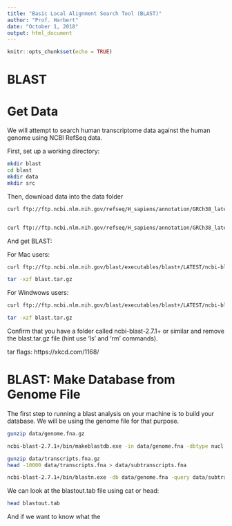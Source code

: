 ```yaml
---
title: "Basic Local Alignment Search Tool (BLAST)"
author: "Prof. Harbert"
date: "October 1, 2018"
output: html_document
---
```


```r
knitr::opts_chunk$set(echo = TRUE)
```

# BLAST

# Get Data

We will attempt to search human transcriptome data against the human genome using NCBI RefSeq data.

First, set up a working directory:

```bash
mkdir blast
cd blast
mkdir data
mkdir src


```

Then, download data into the data folder

```bash

curl ftp://ftp.ncbi.nlm.nih.gov/refseq/H_sapiens/annotation/GRCh38_latest/refseq_identifiers/GRCh38_latest_genomic.fna.gz  > data/genome.fna.gz


curl ftp://ftp.ncbi.nlm.nih.gov/refseq/H_sapiens/annotation/GRCh38_latest/refseq_identifiers/GRCh38_latest_rna.fna.gz  > data/transcripts.fna.gz


```

And get BLAST:

For Mac users:

```bash
curl ftp://ftp.ncbi.nlm.nih.gov/blast/executables/blast+/LATEST/ncbi-blast-2.7.1+-x64-macosx.tar.gz > blast.tar.gz

tar -xzf blast.tar.gz

```

For Windwows users:

```bash
curl ftp://ftp.ncbi.nlm.nih.gov/blast/executables/blast+/LATEST/ncbi-blast-2.7.1+-x64-win64.tar.gz > blast.tar.gz

tar -xzf blast.tar.gz
```

Confirm that you have a folder called ncbi-blast-2.7.1+ or similar and remove the blast.tar.gz file (hint use 'ls' and 'rm' commands).


tar flags: https://xkcd.com/1168/


# BLAST: Make Database from Genome File

The first step to running a blast analysis on your machine is to build your database. We will be using the genome file for that purpose.

```bash
gunzip data/genome.fna.gz

ncbi-blast-2.7.1+/bin/makeblastdb.exe -in data/genome.fna -dbtype nucl -title human


```

```bash
gunzip data/transcripts.fna.gz
head -10000 data/transcripts.fna > data/subtranscripts.fna

ncbi-blast-2.7.1+/bin/blastn.exe -db data/genome.fna -query data/subtranscripts.fna -outfmt 6 -max_target_seqs 1 -num_threads 2 -out blastout.tab


```

We can look at the blastout.tab file using cat or head:

```bash
head blastout.tab
```

And if we want to know what the

